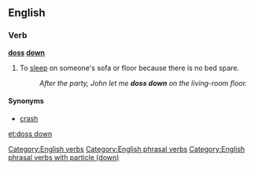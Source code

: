 ==English==

===Verb===
'''[[doss]] [[down]]'''

# {{label|en|British|slang}}To [[sleep]] on someone's sofa or floor because there is no bed spare.
#: ''After the party, John let me '''doss down''' on the living-room floor.''

====Synonyms====
* [[crash]]

[[Category:English verbs]]
[[Category:English phrasal verbs]]
[[Category:English phrasal verbs with particle (down)]]

[[et:doss down]]